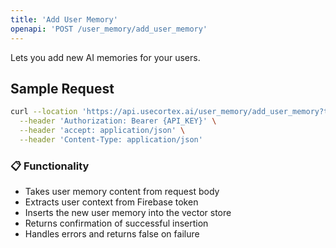 ```yaml
---
title: 'Add User Memory'
openapi: 'POST /user_memory/add_user_memory'
---
```


Lets you add new AI memories for your users.

## Sample Request

```bash
curl --location 'https://api.usecortex.ai/user_memory/add_user_memory?tenant_id={TENANT_ID}&sub_tenant_id={SUB_TENANT_ID}&user_memory={USER_MEMORY}' \
  --header 'Authorization: Bearer {API_KEY}' \
  --header 'accept: application/json' \
  --header 'Content-Type: application/json'
```

### 📋 Functionality
- Takes user memory content from request body
- Extracts user context from Firebase token
- Inserts the new user memory into the vector store
- Returns confirmation of successful insertion
- Handles errors and returns false on failure
